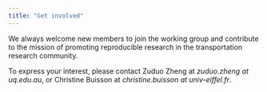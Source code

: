 ```yaml
---
title: "Get involved"
---
```


We always welcome new members to join the working group and contribute to the mission of promoting reproducible research in the transportation research community.

To express your interest, please contact Zuduo Zheng at *zuduo.zheng at uq.edu.au*, or Christine Buisson at *christine.buisson at univ-eiffel.fr*.

